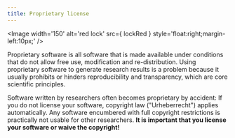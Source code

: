 ```yaml
---
title: Proprietary license
---
```



<Image
  width='150'
  alt='red lock'
  src={ lockRed }
  style='float:right;margin-left:10px;'
  />

Proprietary software is all software that is made available under conditions
that do not allow free use, modification and re-distribution. Using proprietary
software to generate research results is a problem because it usually prohibits
or hinders reproducibility and transparency, which are core scientific
principles.

Software written by researchers often becomes proprietary by accident: If you do
not license your software, copyright law ("Urheberrecht") applies automatically.
Any software encumbered with full copyright restrictions is practically not
usable for other researchers. **It is important that you license your software
or waive the copyright!**
